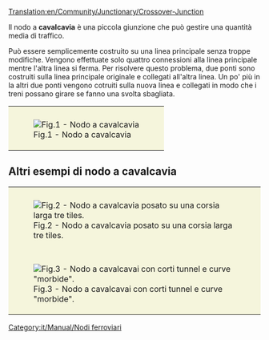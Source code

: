 [[Translation:en/Community/Junctionary/Crossover-Junction]]

{{it/Community/Junctionary/Nodi ferroviari}}

Il nodo a '''cavalcavia''' è una piccola giunzione che può gestire una quantità media di traffico. 
{{it/Community/Junctionary/Requisiti nodo|<!--1-->Poco costoso
|<!-- 2 -->2
|<!-- 3 -->2
|<!-- 4 -->1
|<!-- 5 -->1
|<!-- 6 -->0
|<!-- 7 -->0
|<!-- 8 -->1
|<!-- 9 -->1
|<!-- 10 -->0
|<!-- 11 -->2
|<!-- 12 -->0
|<!-- 13 -->
|<!-- 14 -->I treni guasti bloccano massimo due binari.
|<!-- 15 -->

'''Pro'''
* Possono gestire una media quantità di traffico.
* I treni non ci mettono molto a passare.
* Non molto difficile da ricordare.
* Relativamente piccolo.
* Una delle linee principali è a malapena disturbata.

'''Contro'''
* È possibile che un treno debba salire due volte su un ponte.
* Può essere piuttosto costoso.
* Molti giri stretti, a seconda di quanto è grande la giunzione è costruita. Le velocità del treno sono limitate sulla parte migliore della giunzione quando è piccola come nella Fig. 1.
* I treni rallentano quando superano i ponti.
* I treni che viaggiano da sud-est non sono in grado di uscire a nord-est.
* I treni che viaggiano da nord-est non sono in grado di uscire a nord-ovest.

<!-- 

Legenda numeri: 1 Costo; 2 Difficoltà di costruzione; 3 Tunnel; 4 Ponti; 5 Curve; 6 Dislivelli; 
7 Bivi; 8 Percorso diretto; 9 Percorsi naturali; 10 Stallo; 11 Rotatoria; 12 Segnale; 13 lasciare vuoto; 14 Guasti ; 15 Lista;

Per spiegazioni dettagliate sulla compilazione clicca sul titolo del template.
 -->
}}

Può essere semplicemente costruito su una linea principale senza troppe modifiche. Vengono effettuate solo quattro connessioni alla linea principale mentre l'altra linea si ferma. Per risolvere questo problema, due ponti sono costruiti sulla linea principale originale e collegati all'altra linea. Un po' più in la altri due ponti vengono cotruiti sulla nuova linea e collegati in modo che i treni possano girare se fanno una svolta sbagliata.

{|style="border: 0px; margin: 5px auto 25px auto;"
|style="padding: 10px 10px 5px; 10px; background-color: #F5F5DC;"|[[File:en/Community/Junctionary/Cjunction.png|center|frame|Fig.1 - Nodo a cavalcavia]]
|}

==Altri esempi di nodo a cavalcavia==

{|style="border: 0px; margin: 5px auto 25px auto; Border-collapse: separate;" cellspacing="10"
|style="padding: 10px 10px 5px; 10px; background-color: #F5F5DC;"|[[File:en/Community/Junctionary/Train-junction-4-crossover-3wide.png|center|frame|Fig.2 - Nodo a cavalcavia posato su una corsia larga tre tiles.]]
|-
|style="padding: 10px 10px 5px; 10px; background-color: #F5F5DC;"|[[File:en/Community/Junctionary/Crossover-junction-half-wide.png|center|frame|Fig.3 - Nodo a cavalcavai con corti tunnel e curve "morbide".]]
|}

[[Category:it/Manual/Nodi ferroviari]]